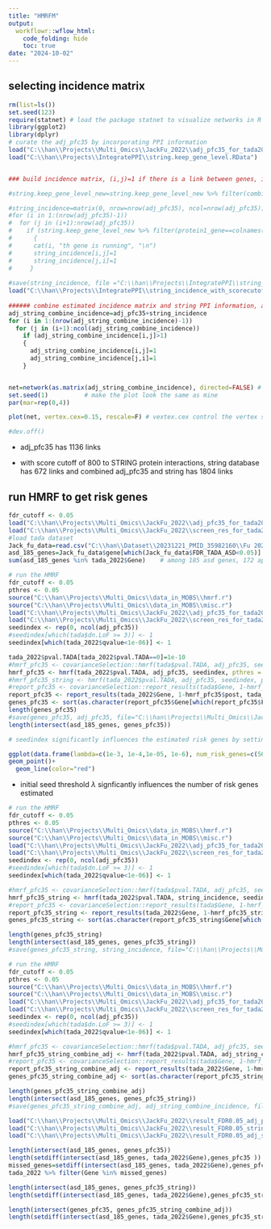 ---
title: "HMRFM"
output:
  workflowr::wflow_html:
    code_folding: hide
    toc: true
date: "2024-10-02"
---



## selecting incidence matrix 


```{r, message=F, warning=F, eval=T}
rm(list=ls())
set.seed(123)
require(statnet) # load the package statnet to visualize networks in R
library(ggplot2)
library(dplyr)
# curate the adj_pfc35 by incorporating PPI information 
load("C:\\han\\Projects\\Multi_Omics\\JackFu_2022\\adj_pfc35_for_tada2022.RData")  # load incidence matrix 
load("C:\\han\\Projects\\IntegratePPI\\string.keep_gene_level.RData")  # load pairwise protein interaction information  


### build incidence matrix, (i,j)=1 if there is a link between genes, i & j, and 0 otherwise

#string.keep_gene_level_new=string.keep_gene_level_new %>% filter(combined_score>=800) # apply score threshold 

#string_incidence=matrix(0, nrow=nrow(adj_pfc35), ncol=nrow(adj_pfc35))
#for (i in 1:(nrow(adj_pfc35)-1))
#  for (j in (i+1):nrow(adj_pfc35))
#    if (string.keep_gene_level_new %>% filter(protein1_gene==colnames(dat_pfc35)[i], protein2_gene==colnames(dat_pfc35)[j]) %>% nrow()>0)
#      { 
#      cat(i, "th gene is running", "\n")
#      string_incidence[i,j]=1
#      string_incidence[j,i]=1
#     }
  
#save(string_incidence, file ="C:\\han\\Projects\\IntegratePPI\\string_incidence_with_scorecutoff800.RData")  
load("C:\\han\\Projects\\IntegratePPI\\string_incidence_with_scorecutoff800.RData")
        
###### combine estimated incidence matrix and string PPI information, a link between two genes exists if it appears in estimated incidence matrix or string PPI  
adj_string_combine_incidence=adj_pfc35+string_incidence
for (i in 1:(nrow(adj_string_combine_incidence)-1))
  for (j in (i+1):ncol(adj_string_combine_incidence))
    if (adj_string_combine_incidence[i,j]>1)
    {
      adj_string_combine_incidence[i,j]=1
      adj_string_combine_incidence[j,i]=1
    }


net=network(as.matrix(adj_string_combine_incidence), directed=FALSE) # https://web.stanford.edu/class/bios221/labs/networks/lab_7_networks.html
set.seed(1)          # make the plot look the same as mine
par(mar=rep(0,4))

plot(net, vertex.cex=0.15, rescale=F) # vextex.cex control the vertex size

#dev.off()


```


* adj_pfc35 has 1136 links 

* with score cutoff of 800 to STRING protein interactions, string database has 672 links and combined adj_pfc35 and string has 1804 links 





## run HMRF to get risk genes 




```{r, message=F, warning=F}
fdr_cutoff <- 0.05
load("C:\\han\\Projects\\Multi_Omics\\JackFu_2022\\adj_pfc35_for_tada2022.RData")
load("C:\\han\\Projects\\Multi_Omics\\JackFu_2022\\screen_res_for_tada2022.RData")
#load tada dataset
Jack_fu_data=read.csv("C:\\han\\Dataset\\20231221_PMID_35982160\\Fu 2022 Suppl-41588_2022_1104_MOESM3_ESM.csv")
asd_185_genes=Jack_fu_data$gene[which(Jack_fu_data$FDR_TADA_ASD<0.05)]  # 185 genes are selected at FDR<0.05 https://www.nature.com/articles/s41588-022-01104-0
sum(asd_185_genes %in% tada_2022$Gene)    # among 185 asd genes, 172 appear in brainspan 
```


```{r, message=F, warning=F, eval=F}
# run the HMRF
fdr_cutoff <- 0.05
pthres <- 0.05
source("C:\\han\\Projects\\Multi_Omics\\data_in_MOBS\\hmrf.r")
source("C:\\han\\Projects\\Multi_Omics\\data_in_MOBS\\misc.r")
load("C:\\han\\Projects\\Multi_Omics\\JackFu_2022\\adj_pfc35_for_tada2022.RData")
load("C:\\han\\Projects\\Multi_Omics\\JackFu_2022\\screen_res_for_tada2022.RData")
seedindex <- rep(0, ncol(adj_pfc35))
#seedindex[which(tada$dn.LoF >= 3)] <- 1
seedindex[which(tada_2022$qvalue<1e-06)] <- 1

tada_2022$pval.TADA[tada_2022$pval.TADA==0]=1e-10
#hmrf_pfc35 <- covarianceSelection::hmrf(tada$pval.TADA, adj_pfc35, seedindex, pthres = pthres)
hmrf_pfc35 <- hmrf(tada_2022$pval.TADA, adj_pfc35, seedindex, pthres = pthres)
#hmrf_pfc35_string <- hmrf(tada_2022$pval.TADA, adj_pfc35, seedindex, pthres = pthres)
#report_pfc35 <- covarianceSelection::report_results(tada$Gene, 1-hmrf_pfc35$post, tada$pval.TADA, hmrf_pfc35$Iupdate)
report_pfc35 <- report_results(tada_2022$Gene, 1-hmrf_pfc35$post, tada_2022$pval.TADA, hmrf_pfc35$Iupdate)
genes_pfc35 <- sort(as.character(report_pfc35$Gene[which(report_pfc35$FDR <= fdr_cutoff)]))
length(genes_pfc35)
#save(genes_pfc35, adj_pfc35, file="C:\\han\\Projects\\Multi_Omics\\JackFu_2022\\result_FDR0.05_adj_pfc35.RData")
length(intersect(asd_185_genes, genes_pfc35))
```


```{r, message=F, warning=F}
# seedindex significantly influences the estimated risk genes by setting the threshold lambda seedindex[which(tada_2022$qvalue<lambda)] <- 1, so be cautions when setting the seeds!!!!!!! 

ggplot(data.frame(lambda=c(1e-3, 1e-4,1e-05, 1e-6), num_risk_genes=c(562, 459, 343, 226)), aes(x=lambda, y=num_risk_genes, group=1))+
geom_point()+
  geom_line(color="red")


```

* initial seed threshold $\lambda$ signficantly influences the number of risk genes estimated 



```{r, message=F, warning=F, eval=F}
# run the HMRF
fdr_cutoff <- 0.05
pthres <- 0.05
source("C:\\han\\Projects\\Multi_Omics\\data_in_MOBS\\hmrf.r")
source("C:\\han\\Projects\\Multi_Omics\\data_in_MOBS\\misc.r")
load("C:\\han\\Projects\\Multi_Omics\\JackFu_2022\\adj_pfc35_for_tada2022.RData")
load("C:\\han\\Projects\\Multi_Omics\\JackFu_2022\\screen_res_for_tada2022.RData")
seedindex <- rep(0, ncol(adj_pfc35))
#seedindex[which(tada$dn.LoF >= 3)] <- 1
seedindex[which(tada_2022$qvalue<1e-06)] <- 1

#hmrf_pfc35 <- covarianceSelection::hmrf(tada$pval.TADA, adj_pfc35, seedindex, pthres = pthres)
hmrf_pfc35_string <- hmrf(tada_2022$pval.TADA, string_incidence, seedindex, pthres = pthres)
#report_pfc35 <- covarianceSelection::report_results(tada$Gene, 1-hmrf_pfc35$post, tada$pval.TADA, hmrf_pfc35$Iupdate)
report_pfc35_string <- report_results(tada_2022$Gene, 1-hmrf_pfc35_string$post, tada_2022$pval.TADA, hmrf_pfc35_string$Iupdate)
genes_pfc35_string <- sort(as.character(report_pfc35_string$Gene[which(report_pfc35_string$FDR <= fdr_cutoff)]))

length(genes_pfc35_string)
length(intersect(asd_185_genes, genes_pfc35_string))
#save(genes_pfc35_string, string_incidence, file="C:\\han\\Projects\\Multi_Omics\\JackFu_2022\\result_FDR0.05_string_incidence.RData")
```



```{r, message=F, warning=F, eval=F}
# run the HMRF
fdr_cutoff <- 0.05
pthres <- 0.05
source("C:\\han\\Projects\\Multi_Omics\\data_in_MOBS\\hmrf.r")
source("C:\\han\\Projects\\Multi_Omics\\data_in_MOBS\\misc.r")
load("C:\\han\\Projects\\Multi_Omics\\JackFu_2022\\adj_pfc35_for_tada2022.RData")
load("C:\\han\\Projects\\Multi_Omics\\JackFu_2022\\screen_res_for_tada2022.RData")
seedindex <- rep(0, ncol(adj_pfc35))
#seedindex[which(tada$dn.LoF >= 3)] <- 1
seedindex[which(tada_2022$qvalue<1e-06)] <- 1

#hmrf_pfc35 <- covarianceSelection::hmrf(tada$pval.TADA, adj_pfc35, seedindex, pthres = pthres)
hmrf_pfc35_string_combine_adj <- hmrf(tada_2022$pval.TADA, adj_string_combine_incidence, seedindex, pthres = pthres)
#report_pfc35 <- covarianceSelection::report_results(tada$Gene, 1-hmrf_pfc35$post, tada$pval.TADA, hmrf_pfc35$Iupdate)
report_pfc35_string_combine_adj <- report_results(tada_2022$Gene, 1-hmrf_pfc35_string_combine_adj$post, tada_2022$pval.TADA, hmrf_pfc35_string_combine_adj$Iupdate)
genes_pfc35_string_combine_adj <- sort(as.character(report_pfc35_string_combine_adj$Gene[which(report_pfc35_string_combine_adj$FDR <= fdr_cutoff)]))

length(genes_pfc35_string_combine_adj)
length(intersect(asd_185_genes, genes_pfc35_string))
#save(genes_pfc35_string_combine_adj, adj_string_combine_incidence, file="C:\\han\\Projects\\Multi_Omics\\JackFu_2022\\result_FDR0.05_adj_string_combine_incidence.RData")
```




```{r, message=F, warning=F}
load("C:\\han\\Projects\\Multi_Omics\\JackFu_2022\\result_FDR0.05_adj_pfc35.RData")
load("C:\\han\\Projects\\Multi_Omics\\JackFu_2022\\result_FDR0.05_string_incidence.RData")
load("C:\\han\\Projects\\Multi_Omics\\JackFu_2022\\result_FDR0.05_adj_string_combine_incidence.RData")

length(intersect(asd_185_genes, genes_pfc35))
length(setdiff(intersect(asd_185_genes, tada_2022$Gene),genes_pfc35 ))  # 8 genes are missed 
missed_genes=setdiff(intersect(asd_185_genes, tada_2022$Gene),genes_pfc35 )
tada_2022 %>% filter(Gene %in% missed_genes)

length(intersect(asd_185_genes, genes_pfc35_string))
length(setdiff(intersect(asd_185_genes, tada_2022$Gene),genes_pfc35_string))  # number of genes are missed 

length(intersect(genes_pfc35, genes_pfc35_string_combine_adj))
length(setdiff(intersect(asd_185_genes, tada_2022$Gene),genes_pfc35_string_combine_adj))  # number of genes are missed 

```
